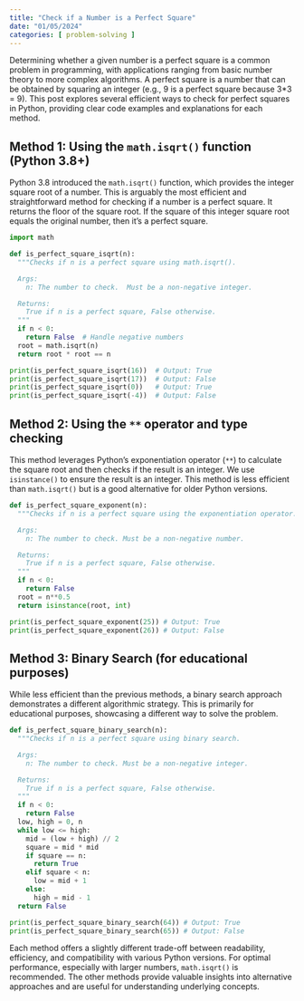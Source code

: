```yaml
---
title: "Check if a Number is a Perfect Square"
date: "01/05/2024"
categories: [ problem-solving ]
---
```



Determining whether a given number is a perfect square is a common problem in programming, with applications ranging from basic number theory to more complex algorithms.  A perfect square is a number that can be obtained by squaring an integer (e.g., 9 is a perfect square because 3*3 = 9). This post explores several efficient ways to check for perfect squares in Python, providing clear code examples and explanations for each method.


## Method 1: Using the `math.isqrt()` function (Python 3.8+)

Python 3.8 introduced the `math.isqrt()` function, which provides the integer square root of a number. This is arguably the most efficient and straightforward method for checking if a number is a perfect square.  It returns the floor of the square root. If the square of this integer square root equals the original number, then it's a perfect square.

```python
import math

def is_perfect_square_isqrt(n):
  """Checks if n is a perfect square using math.isqrt().

  Args:
    n: The number to check.  Must be a non-negative integer.

  Returns:
    True if n is a perfect square, False otherwise.
  """
  if n < 0:
    return False  # Handle negative numbers
  root = math.isqrt(n)
  return root * root == n

print(is_perfect_square_isqrt(16))  # Output: True
print(is_perfect_square_isqrt(17))  # Output: False
print(is_perfect_square_isqrt(0))   # Output: True
print(is_perfect_square_isqrt(-4))  # Output: False

```


## Method 2: Using the `**` operator and type checking

This method leverages Python's exponentiation operator (`**`) to calculate the square root and then checks if the result is an integer.  We use `isinstance()` to ensure the result is an integer. This method is less efficient than `math.isqrt()` but is a good alternative for older Python versions.

```python
def is_perfect_square_exponent(n):
  """Checks if n is a perfect square using the exponentiation operator.

  Args:
    n: The number to check. Must be a non-negative number.

  Returns:
    True if n is a perfect square, False otherwise.
  """
  if n < 0:
    return False
  root = n**0.5
  return isinstance(root, int)

print(is_perfect_square_exponent(25)) # Output: True
print(is_perfect_square_exponent(26)) # Output: False
```

## Method 3:  Binary Search (for educational purposes)

While less efficient than the previous methods, a binary search approach demonstrates a different algorithmic strategy.  This is primarily for educational purposes, showcasing a different way to solve the problem.

```python
def is_perfect_square_binary_search(n):
  """Checks if n is a perfect square using binary search.

  Args:
    n: The number to check. Must be a non-negative integer.

  Returns:
    True if n is a perfect square, False otherwise.
  """
  if n < 0:
    return False
  low, high = 0, n
  while low <= high:
    mid = (low + high) // 2
    square = mid * mid
    if square == n:
      return True
    elif square < n:
      low = mid + 1
    else:
      high = mid - 1
  return False

print(is_perfect_square_binary_search(64)) # Output: True
print(is_perfect_square_binary_search(65)) # Output: False

```

Each method offers a slightly different trade-off between readability, efficiency, and compatibility with various Python versions. For optimal performance, especially with larger numbers, `math.isqrt()` is recommended.  The other methods provide valuable insights into alternative approaches and are useful for understanding underlying concepts.

